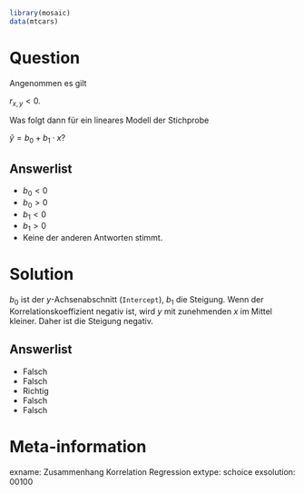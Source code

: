 ```r
library(mosaic)
data(mtcars)
```

Question
========

Angenommen es gilt

$r_{x,y} < 0$.

Was folgt dann für ein lineares Modell der Stichprobe

$\hat{y}=b_0 + b_1 \cdot x$?


Answerlist
----------
* $b_0 < 0$
* $b_0 > 0$
* $b_1 < 0$
* $b_1 > 0$
* Keine der anderen Antworten stimmt.



Solution
========

$b_0$ ist der $y$-Achsenabschnitt (`Intercept`), $b_1$ die Steigung.
Wenn der Korrelationskoeffizient negativ ist, wird $y$ mit zunehmenden $x$ im Mittel kleiner.
Daher ist die Steigung negativ.

Answerlist
----------
* Falsch
* Falsch
* Richtig
* Falsch
* Falsch

Meta-information
================
exname: Zusammenhang Korrelation Regression
extype: schoice
exsolution: 00100